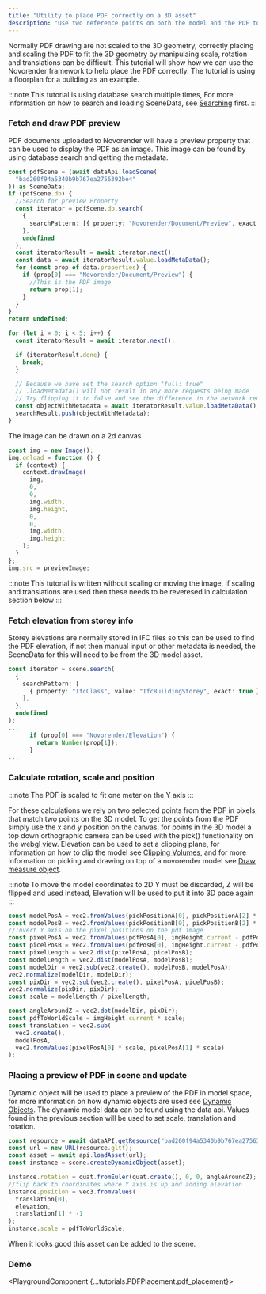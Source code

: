 ```yaml
---
title: "Utility to place PDF correctly on a 3D asset"
description: "Use two reference points on both the model and the PDF to place and scale the PDF in 3D space"
---
```



Normally PDF drawing are not scaled to the 3D geometry, correctly placing and scaling the PDF to fit the 3D geometry
by manipulaing scale, rotation and translations can be difficult. This tutorial will show how we can use the Novorender framework
to help place the PDF correctly. The tutorial is using a floorplan for a building as an example.

:::note
This tutorial is using database search multiple times, For more information on how to search and loading SceneData, see [Searching](./searching) first.
:::

### Fetch and draw PDF preview

PDF documents uploaded to Novorender will have a preview property that can be used to display the PDF as an image.
This image can be found by using database search and getting the metadata.

```typescript
const pdfScene = (await dataApi.loadScene(
  "bad260f94a5340b9b767ea2756392be4"
)) as SceneData;
if (pdfScene.db) {
  //Search for preview Property
  const iterator = pdfScene.db.search(
    {
      searchPattern: [{ property: "Novorender/Document/Preview", exact: true }],
    },
    undefined
  );
  const iteratorResult = await iterator.next();
  const data = await iteratorResult.value.loadMetaData();
  for (const prop of data.properties) {
    if (prop[0] === "Novorender/Document/Preview") {
      //This is the PDF image
      return prop[1];
    }
  }
}
return undefined;

for (let i = 0; i < 5; i++) {
  const iteratorResult = await iterator.next();

  if (iteratorResult.done) {
    break;
  }

  // Because we have set the search option "full: true"
  // .loadMetadata() will not result in any more requests being made
  // Try flipping it to false and see the difference in the network request log
  const objectWithMetadata = await iteratorResult.value.loadMetaData();
  searchResult.push(objectWithMetadata);
}
```

The image can be drawn on a 2d canvas

```typescript
const img = new Image();
img.onload = function () {
  if (context) {
    context.drawImage(
      img,
      0,
      0,
      img.width,
      img.height,
      0,
      0,
      img.width,
      img.height
    );
  }
};
img.src = previewImage;
```

:::note
This tutorial is written without scaling or moving the image, if scaling and translations are used then these needs to be reveresed in
calculation section below
:::

### Fetch elevation from storey info

Storey elevations are normally stored in IFC files so this can be used to find the PDF elevation,
if not then manual input or other metadata is needed, the SceneData for this will need to be from the 3D model asset.

```typescript
const iterator = scene.search(
  {
    searchPattern: [
      { property: "IfcClass", value: "IfcBuildingStorey", exact: true },
    ],
  },
  undefined
);
...
      if (prop[0] === "Novorender/Elevation") {
        return Number(prop[1]);
      }
...
```

### Calculate rotation, scale and position

:::note
The PDF is scaled to fit one meter on the Y axis
:::

For these calculations we rely on two selected points from the PDF in pixels, that match two points on the 3D model.
To get the points from the PDF simply use the x and y position on the canvas, for points in the 3D model a top down
orthographic camera can be used with the pick() functionality on the webgl view. Elevation can be used to set a clipping plane,
for information on how to clip the model see [Clipping Volumes](./clipping_volumes), and for more information on
picking and drawing on top of a novorender model see [Draw measure object](./drawing2D).

:::note
To move the model coordinates to 2D Y must be discarded, Z will be flipped and used instead,
Elevation will be used to put it into 3D pace again
:::

```typescript
const modelPosA = vec2.fromValues(pickPositionA[0], pickPositionA[2] * -1);
const modelPosB = vec2.fromValues(pickPositionB[0], pickPositionB[2] * -1);
//Invert Y axis on the pixel positions on the pdf image
const pixelPosA = vec2.fromValues(pdfPosA[0], imgHeight.current - pdfPosA[1]);
const picelPosB = vec2.fromValues(pdfPosB[0], imgHeight.current - pdfPosB[1]);
const pixelLength = vec2.dist(pixelPosA, picelPosB);
const modelLength = vec2.dist(modelPosA, modelPosB);
const modelDir = vec2.sub(vec2.create(), modelPosB, modelPosA);
vec2.normalize(modelDir, modelDir);
const pixDir = vec2.sub(vec2.create(), pixelPosA, picelPosB);
vec2.normalize(pixDir, pixDir);
const scale = modelLength / pixelLength;

const angleAroundZ = vec2.dot(modelDir, pixDir);
const pdfToWorldScale = imgHeight.current * scale;
const translation = vec2.sub(
  vec2.create(),
  modelPosA,
  vec2.fromValues(pixelPosA[0] * scale, pixelPosA[1] * scale)
);
```

### Placing a preview of PDF in scene and update

Dynamic object will be used to place a preview of the PDF in model space, for more information on how dynamic objects are used
see [Dynamic Objects](./dynamic_objects). The dynamic model data can be found using the data api. Values found in the previous
section will be used to set scale, translation and rotation.

```typescript
const resource = await dataAPI.getResource("bad260f94a5340b9b767ea2756392be4");
const url = new URL(resource.gltf);
const asset = await api.loadAsset(url);
const instance = scene.createDynamicObject(asset);

instance.rotation = quat.fromEuler(quat.create(), 0, 0, angleAroundZ);
//flip back to coordinates where Y axis is up and adding elevation
instance.position = vec3.fromValues(
  translation[0],
  elevation,
  translation[1] * -1
);
instance.scale = pdfToWorldScale;
```

When it looks good this asset can be added to the scene.

### Demo
<PlaygroundComponent {...tutorials.PDFPlacement.pdf_placement}></PlaygroundComponent>